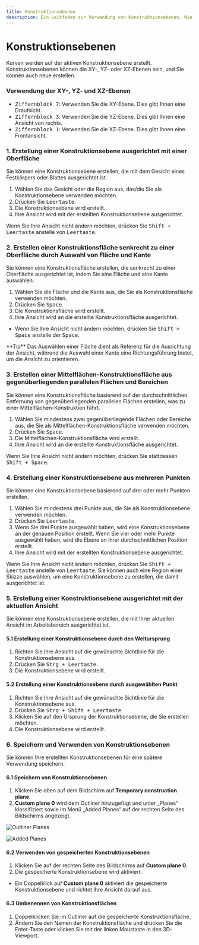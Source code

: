```yaml
---
title: Konstruktionsebenen
description: Ein Leitfaden zur Verwendung von Konstruktionsebenen. Wie man sie erstellt, speichert und wiederverwendet.
---
```


# Konstruktionsebenen

Kurven werden auf der aktiven Konstruktionsebene erstellt. 
Konstruktionsebenen können die XY-, YZ- oder XZ-Ebenen sein, und Sie können auch neue erstellen.

### Verwendung der XY-, YZ- und XZ-Ebenen

- <kbd>Ziffernblock 7</kbd>: Verwenden Sie die XY-Ebene. Dies gibt Ihnen eine Draufsicht.
- <kbd>Ziffernblock 3</kbd>: Verwenden Sie die YZ-Ebene. Dies gibt Ihnen eine Ansicht von rechts.
- <kbd>Ziffernblock 1</kbd>: Verwenden Sie die XZ-Ebene. Dies gibt Ihnen eine Frontansicht.

### 1. Erstellung einer Konstruktionsebene ausgerichtet mit einer Oberfläche

Sie können eine Konstruktionsebene erstellen, die mit dem Gesicht eines Festkörpers oder Blattes ausgerichtet ist.

1. Wählen Sie das Gesicht oder die Region aus, das/die Sie als Konstruktionsebene verwenden möchten.
2. Drücken Sie <kbd>Leertaste</kbd>.
3. Die Konstruktionsebene wird erstellt.
4. Ihre Ansicht wird mit der erstellten Konstruktionsebene ausgerichtet.

<VideoPlayer fileName="construction-plane-1"/>

Wenn Sie Ihre Ansicht nicht ändern möchten, drücken Sie <kbd>Shift + Leertaste</kbd> anstelle von <kbd>Leertaste</kbd>.

### 2. Erstellen einer Konstruktionsfläche senkrecht zu einer Oberfläche durch Auswahl von Fläche und Kante

Sie können eine Konstruktionsfläche erstellen, die senkrecht zu einer Oberfläche ausgerichtet ist, indem Sie eine Fläche und eine Kante auswählen.

1. Wählen Sie die Fläche und die Kante aus, die Sie als Konstruktionsfläche verwenden möchten.
2. Drücken Sie <kbd>Space</kbd>.
3. Die Konstruktionsfläche wird erstellt.
4. Ihre Ansicht wird an die erstellte Konstruktionsfläche ausgerichtet.

- Wenn Sie Ihre Ansicht nicht ändern möchten, drücken Sie <kbd>Shift + Space</kbd> anstelle der <kbd>Space</kbd>.

<VideoPlayer fileName="construction-plane-6"/>

<Callout type="info" emoji="💡">
**Tip**
   Das Auswählen einer Fläche dient als Referenz für die Ausrichtung der Ansicht, während die Auswahl einer Kante eine Richtungsführung bietet, um die Ansicht zu orientieren.
</Callout>

### 3. Erstellen einer Mittelflächen-Konstruktionsfläche aus gegenüberliegenden parallelen Flächen und Bereichen

Sie können eine Konstruktionsfläche basierend auf der durchschnittlichen Entfernung von gegenüberliegenden parallelen Flächen erstellen, was zu einer Mittelflächen-Konstruktion führt.

1. Wählen Sie mindestens zwei gegenüberliegende Flächen oder Bereiche aus, die Sie als Mittelflächen-Konstruktionsfläche verwenden möchten.
2. Drücken Sie <kbd>Space</kbd>.
3. Die Mittelflächen-Konstruktionsfläche wird erstellt.
4. Ihre Ansicht wird an die erstellte Konstruktionsfläche ausgerichtet.

<VideoPlayer fileName="construction-plane-2"/> 

Wenn Sie Ihre Ansicht nicht ändern möchten, drücken Sie stattdessen <kbd>Shift + Space</kbd>.

### 4. Erstellung einer Konstruktionsebene aus mehreren Punkten

Sie können eine Konstruktionsebene basierend auf drei oder mehr Punkten erstellen.

1. Wählen Sie mindestens drei Punkte aus, die Sie als Konstruktionsebene verwenden möchten.
2. Drücken Sie <kbd>Leertaste</kbd>.
3. Wenn Sie drei Punkte ausgewählt haben, wird eine Konstruktionsebene an der genauen Position erstellt. Wenn Sie vier oder mehr Punkte ausgewählt haben, wird die Ebene an ihrer durchschnittlichen Position erstellt.
4. Ihre Ansicht wird mit der erstellten Konstruktionsebene ausgerichtet.

<VideoPlayer fileName="construction-plane-3"/>

Wenn Sie Ihre Ansicht nicht ändern möchten, drücken Sie <kbd>Shift + Leertaste</kbd> anstelle von <kbd>Leertaste</kbd>.
Sie können auch eine Region einer Skizze auswählen, um eine Konstruktionsebene zu erstellen, die damit ausgerichtet ist.

### 5. Erstellung einer Konstruktionsebene ausgerichtet mit der aktuellen Ansicht

Sie können eine Konstruktionsebene erstellen, die mit Ihrer aktuellen Ansicht im Arbeitsbereich ausgerichtet ist.

#### 5.1 Erstellung einer Konstruktionsebene durch den Weltursprung

1. Richten Sie Ihre Ansicht auf die gewünschte Sichtlinie für die Konstruktionsebene aus.
2. Drücken Sie <kbd>Strg + Leertaste</kbd>.
3. Die Konstruktionsebene wird erstellt.

<VideoPlayer fileName="construction-plane-4"/>

#### 5.2 Erstellung einer Konstruktionsebene durch ausgewählten Punkt

1. Richten Sie Ihre Ansicht auf die gewünschte Sichtlinie für die Konstruktionsebene aus.
2. Drücken Sie <kbd>Strg + Shift + Leertaste</kbd>.
3. Klicken Sie auf den Ursprung der Konstruktionsebene, die Sie erstellen möchten.
4. Die Konstruktionsebene wird erstellt.

<VideoPlayer fileName="construction-plane-5"/> 

### 6. Speichern und Verwenden von Konstruktionsebenen

Sie können Ihre erstellten Konstruktionsebenen für eine spätere Verwendung speichern.

#### 6.1 Speichern von Konstruktionsebenen

1. Klicken Sie oben auf dem Bildschirm auf **Temporary construction plane**.  
2. **Custom plane 0** wird dem Outliner hinzugefügt und unter „Planes“ klassifiziert sowie im Menü „Added Planes“ auf der rechten Seite des Bildschirms angezeigt.  

![Outliner Planes](/img/construction-plane-saved.png)  
   
![Added Planes](/img/construction-plane-menu.png)  

#### 6.2 Verwenden von gespeicherten Konstruktionsebenen

1. Klicken Sie auf der rechten Seite des Bildschirms auf **Custom plane 0**.
2. Die gespeicherte Konstruktionsebene wird aktiviert.

- Ein Doppelklick auf **Custom plane 0** aktiviert die gespeicherte Konstruktionsebene und richtet Ihre Ansicht darauf aus.

#### 6.3 Umbenennen von Konstruktionsflächen

1. Doppelklicken Sie im Outliner auf die gespeicherte Konstruktionsfläche.
2. Ändern Sie den Namen der Konstruktionsfläche und drücken Sie die Enter-Taste oder klicken Sie mit der linken Maustaste in den 3D-Viewport.